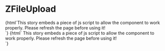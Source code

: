 
<Meta title="Inputs/ZFileUpload" component="z-file-upload" />

# ZFileUpload

<Preview>
  <Story name="ZFileUpload default version">
    {html`<z-heading level="4">This story embeds a piece of js script to allow the component to work properly. Please refresh the page before using it!</z-heading><br>
    <z-file-upload type="default" 
                         button-variant="${select(
                            "ButtonVariant",
                            ["primary", "secondary"],
                            "primary"
                          )}"
                         file-max-size="${text("fileMaxSize", "50")}"
                         accepted-format="${text("acceptedFormat", ".pdf, .doc, .tiff, .png, .jpg")}"
                         main-title="${text("mainTitle", "Allega un file")}"  
                         description="${text("description", "Vuoi allegare un file per chiarire meglio la tua richiesta?")}">
      </z-file-upload>
      <script>
        const uploader = document.querySelector("z-file-upload");
        let fileNumber = 0;
          document.addEventListener("fileInput", (e) => {
            fileNumber++;
              const item = e.detail
                  const chip = document.createElement('Z-FILE')
                  chip.setAttribute('slot', 'files')
                  chip.setAttribute('file-number', fileNumber)
                  chip.innerText = item.name
                  uploader.appendChild(chip);
          })
        </script>`}
  </Story>
</Preview>

<Preview>
  <Story name="ZFileUpload dragdrop version">
    {html`
    <z-heading level="4">This story embeds a piece of js script to allow the component to work properly. Please refresh the page before using it!</z-heading><br>
    <z-file-upload type="dragdrop" 
                         file-max-size="${text("fileMaxSize", "50")}"
                         accepted-format="${text("acceptedFormat", ".pdf, .doc, .tiff, .png, .jpg")}" 
                         main-title="${text("mainTitle", "Allega un file")}"  
                         description="${text("description", "Vuoi allegare un file per chiarire meglio la tua richiesta?")}">
      </z-file-upload>
      <script>
        const uploader = document.querySelector("z-file-upload");
          document.addEventListener("fileInput", (e) => {
              const item = e.detail
                  const chip = document.createElement('Z-FILE')
                  chip.setAttribute('slot', 'files')
                  chip.setAttribute('filetype', item.type)
                  chip.innerText = item.name
                  uploader.appendChild(chip);
          })
        </script>`}
  </Story>
</Preview>

<Props of="z-file-upload" />



